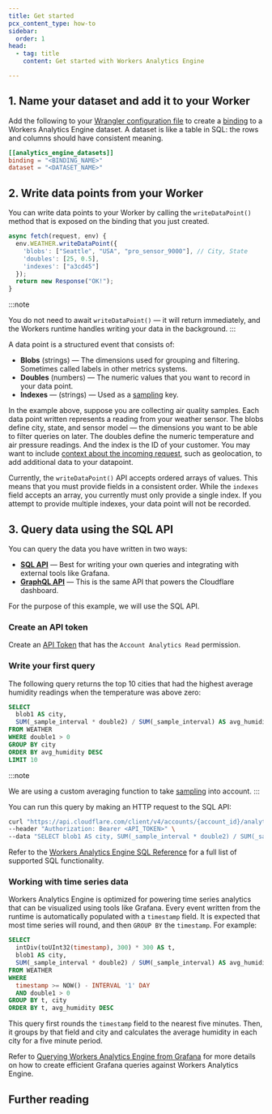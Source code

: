 ```yaml
---
title: Get started
pcx_content_type: how-to
sidebar:
  order: 1
head:
  - tag: title
    content: Get started with Workers Analytics Engine

---
```



## 1. Name your dataset and add it to your Worker

Add the following to your [Wrangler configuration file](/workers/wrangler/configuration/) to create a [binding](/workers/runtime-apis/bindings/) to a Workers Analytics Engine dataset. A dataset is like a table in SQL: the rows and columns should have consistent meaning.

<WranglerConfig>

```toml
[[analytics_engine_datasets]]
binding = "<BINDING_NAME>"
dataset = "<DATASET_NAME>"
```

</WranglerConfig>

## 2. Write data points from your Worker

You can write data points to your Worker by calling the `writeDataPoint()` method that is exposed on the binding that you just created.

```js
async fetch(request, env) {
  env.WEATHER.writeDataPoint({
    'blobs': ["Seattle", "USA", "pro_sensor_9000"], // City, State
    'doubles': [25, 0.5],
    'indexes': ["a3cd45"]
  });
  return new Response("OK!");
}
```

:::note

You do not need to await `writeDataPoint()` — it will return immediately, and the Workers runtime handles writing your data in the background.
:::

A data point is a structured event that consists of:

* **Blobs** (strings) — The dimensions used for grouping and filtering. Sometimes called labels in other metrics systems.
* **Doubles** (numbers) — The numeric values that you want to record in your data point.
* **Indexes** — (strings) — Used as a [sampling](/analytics/analytics-engine/sql-api/#sampling) key.

In the example above, suppose you are collecting air quality samples. Each data point written represents a reading from your weather sensor. The blobs define city, state, and sensor model — the dimensions you want to be able to filter queries on later. The doubles define the numeric temperature and air pressure readings. And the index is the ID of your customer. You may want to include [context about the incoming request](/workers/runtime-apis/request/), such as geolocation, to add additional data to your datapoint.

Currently, the `writeDataPoint()` API accepts ordered arrays of values. This means that you must provide fields in a consistent order. While the `indexes` field accepts an array, you currently must only provide a single index. If you attempt to provide multiple indexes, your data point will not be recorded.

## 3. Query data using the SQL API

You can query the data you have written in two ways:

* [**SQL API**](/analytics/analytics-engine/sql-api) — Best for writing your own queries and integrating with external tools like Grafana.
* [**GraphQL API**](/analytics/graphql-api/) — This is the same API that powers the Cloudflare dashboard.

For the purpose of this example, we will use the SQL API.

### Create an API token

Create an [API Token](https://dash.cloudflare.com/profile/api-tokens) that has the `Account Analytics Read` permission.

### Write your first query

The following query returns the top 10 cities that had the highest average humidity readings when the temperature was above zero:

```sql
SELECT
  blob1 AS city,
  SUM(_sample_interval * double2) / SUM(_sample_interval) AS avg_humidity
FROM WEATHER
WHERE double1 > 0
GROUP BY city
ORDER BY avg_humidity DESC
LIMIT 10
```

:::note

We are using a custom averaging function to take [sampling](/analytics/analytics-engine/sql-api/#sampling) into account.
:::

You can run this query by making an HTTP request to the SQL API:

```bash
curl "https://api.cloudflare.com/client/v4/accounts/{account_id}/analytics_engine/sql" \
--header "Authorization: Bearer <API_TOKEN>" \
--data "SELECT blob1 AS city, SUM(_sample_interval * double2) / SUM(_sample_interval) AS avg_humidity FROM WEATHER WHERE double1 > 0 GROUP BY city ORDER BY avg_humidity DESC LIMIT 10"
```

Refer to the [Workers Analytics Engine SQL Reference](/analytics/analytics-engine/sql-reference/) for a full list of supported SQL functionality.

### Working with time series data

Workers Analytics Engine is optimized for powering time series analytics that can be visualized using tools like Grafana. Every event written from the runtime is automatically populated with a `timestamp` field. It is expected that most time series will round, and then `GROUP BY` the `timestamp`. For example:

```sql
SELECT
  intDiv(toUInt32(timestamp), 300) * 300 AS t,
  blob1 AS city,
  SUM(_sample_interval * double2) / SUM(_sample_interval) AS avg_humidity
FROM WEATHER
WHERE
  timestamp >= NOW() - INTERVAL '1' DAY
  AND double1 > 0
GROUP BY t, city
ORDER BY t, avg_humidity DESC
```

This query first rounds the `timestamp` field to the nearest five minutes. Then, it groups by that field and city and calculates the average humidity in each city for a five minute period.

Refer to [Querying Workers Analytics Engine from Grafana](/analytics/analytics-engine/grafana/) for more details on how to create efficient Grafana queries against Workers Analytics Engine.

## Further reading

<DirectoryListing
folder="analytics/analytics-engine"
/>
